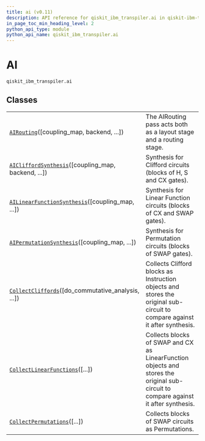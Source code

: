 ```yaml
---
title: ai (v0.11)
description: API reference for qiskit_ibm_transpiler.ai in qiskit-ibm-transpiler v0.11
in_page_toc_min_heading_level: 2
python_api_type: module
python_api_name: qiskit_ibm_transpiler.ai
---
```


<span id="ai-qiskit-ibm-transpiler-ai" />

<span id="module-qiskit_ibm_transpiler.ai" />

# AI

`qiskit_ibm_transpiler.ai`

## Classes

|                                                                                                                                            |                                                                                                                                     |
| ------------------------------------------------------------------------------------------------------------------------------------------ | ----------------------------------------------------------------------------------------------------------------------------------- |
| [`AIRouting`](ai-ai-routing "qiskit_ibm_transpiler.ai.AIRouting")(\[coupling\_map, backend, ...])                                          | The AIRouting pass acts both as a layout stage and a routing stage.                                                                 |
| [`AICliffordSynthesis`](ai-ai-clifford-synthesis "qiskit_ibm_transpiler.ai.AICliffordSynthesis")(\[coupling\_map, backend, ...])           | Synthesis for Clifford circuits (blocks of H, S and CX gates).                                                                      |
| [`AILinearFunctionSynthesis`](ai-ai-linear-function-synthesis "qiskit_ibm_transpiler.ai.AILinearFunctionSynthesis")(\[coupling\_map, ...]) | Synthesis for Linear Function circuits (blocks of CX and SWAP gates).                                                               |
| [`AIPermutationSynthesis`](ai-ai-permutation-synthesis "qiskit_ibm_transpiler.ai.AIPermutationSynthesis")(\[coupling\_map, ...])           | Synthesis for Permutation circuits (blocks of SWAP gates).                                                                          |
| [`CollectCliffords`](ai-collect-cliffords "qiskit_ibm_transpiler.ai.CollectCliffords")(\[do\_commutative\_analysis, ...])                  | Collects Clifford blocks as Instruction objects and stores the original sub-circuit to compare against it after synthesis.          |
| [`CollectLinearFunctions`](ai-collect-linear-functions "qiskit_ibm_transpiler.ai.CollectLinearFunctions")(\[...])                          | Collects blocks of SWAP and CX as LinearFunction objects and stores the original sub-circuit to compare against it after synthesis. |
| [`CollectPermutations`](ai-collect-permutations "qiskit_ibm_transpiler.ai.CollectPermutations")(\[...])                                    | Collects blocks of SWAP circuits as Permutations.                                                                                   |

